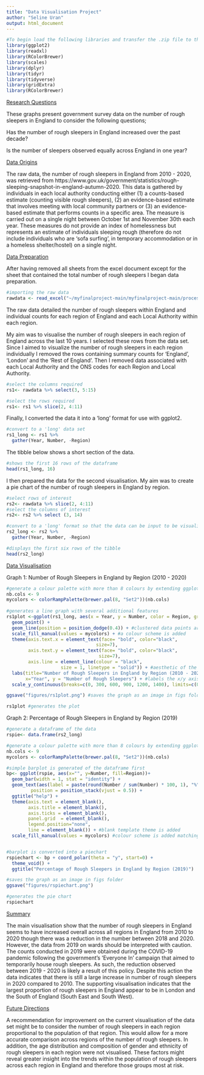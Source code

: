 ```yaml
---
title: "Data Visualisation Project"
author: "Seline Uran"
output: html_document
---
```

```r
#To begin load the following libraries and transfer the .zip file to the 'Documents' folder 
library(ggplot2)
library(readxl)
library(RColorBrewer)
library(scales)
library(dplyr)
library(tidyr)
library(tidyverse)
library(gridExtra)
library(RColorBrewer)
```

<span style="text-decoration:underline">Research Questions</span>

These graphs present government survey data on the number of rough sleepers in England to consider the following questions; 

Has the number of rough sleepers in England increased over the past decade? 

Is the number of sleepers observed equally across England in one year? 

<span style="text-decoration:underline">Data Origins</span>

The raw data, the number of rough sleepers in England from 2010 - 2020, was retrieved from https://www.gov.uk/government/statistics/rough-sleeping-snapshot-in-england-autumn-2020. This data is gathered by individuals in each local authority conducting either (1) a counts-based estimate (counting visible rough sleepers), (2) an evidence-based estimate that involves meeting with local community partners or (3) an evidence-based estimate that performs counts in a specific area. The measure is carried out on a single night between October 1st and November 30th each year. These measures do not provide an index of homelessness but represents an estimate of individuals sleeping rough (therefore do not include individuals who are 'sofa surfing', in temporary accommodation or in a homeless shelter/hostel) on a single night.

<span style="text-decoration:underline">Data Preparation</span>

After having removed all sheets from the excel document except for the sheet that contained the total number of rough sleepers I began data preparation. 

```r
#importing the raw data
rawdata <- read_excel("~/myfinalproject-main/myfinalproject-main/processed/rs_statistics.xlsx")
```

The raw data detailed the number of rough sleepers within England and individual counts for each region of England and each Local Authority within each region. 

My aim was to visualise the number of rough sleepers in each region of England across the last 10 years. I selected these rows from the data set. Since I aimed to visualize the number of rough sleepers in each region individually I removed the rows containing summary counts for 'England', 'London' and the 'Rest of England'. Then I removed data associated with each Local Authority and the ONS codes for each Region and Local Authority. 

```r
#select the columns required
rs1<- rawdata %>% select(3, 5:15)

#select the rows required
rs1<- rs1 %>% slice(2, 4:11)
```

Finally, I converted the data it into a 'long' format for use with ggplot2.

```r
#convert to a 'long' data set
rs1_long <- rs1 %>% 
  gather(Year, Number, -Region)
```

The tibble below shows a short section of the data. 

```r
#shows the first 16 rows of the dataframe
head(rs1_long, 16)
```

I then prepared the data for the second visualisation. My aim was to create a pie chart of the number of rough sleepers in England by region.  

```r
#select rows of interest
rs2<- rawdata %>% slice(2, 4:11)
#select the columns of interest
rs2<- rs2 %>% select (3, 14)

#convert to a 'long' format so that the data can be input to be visualised by ggplot
rs2_long <- rs2 %>% 
  gather(Year, Number, -Region)

#displays the first six rows of the tibble
head(rs2_long)
```

<span style="text-decoration:underline">Data Visualisation</span> 

Graph 1: Number of Rough Sleepers in England by Region (2010 - 2020)

```r
#generate a colour palette with more than 8 colours by extending ggplot palette
nb.cols <- 9
mycolors <- colorRampPalette(brewer.pal(8, "Set2"))(nb.cols) 
  
#generates a line graph with several additional features
rs1plot <-ggplot(rs1_long, aes(x = Year, y = Number, color = Region, group = Region)) +
  geom_point() +
  geom_line(position = position_dodge(0.4)) + #clustered data points are distributed
  scale_fill_manual(values = mycolors) + #a colour scheme is added
  theme(axis.text.x = element_text(face= "bold", color="black", 
                                 size=7),
        axis.text.y = element_text(face= "bold", color="black", 
                                  size=7),
        axis.line = element_line(colour = "black", 
                    size = 1, linetype = "solid")) + #aesthetic of the x/y axis
  labs(title="Number of Rough Sleepers in England by Region (2010 - 2020)",
       x="Year", y = "Number of Rough Sleepers") + #labels the x/y axis and title for plot
  scale_y_continuous(breaks=c(0, 300, 600, 900, 1200, 1400), limits=c(0, 1400)) #adjust the scale

ggsave("figures/rs1plot.png") #saves the graph as an image in figs folder
```

```r
rs1plot #generates the plot
```

Graph 2: Percentage of Rough Sleepers in England by Region (2019) 

``` r
#generate a dataframe of the data
rspie<- data.frame(rs2_long)

#generate a colour palette with more than 8 colours by extending ggplot palette
nb.cols <- 9 
mycolors <- colorRampPalette(brewer.pal(8, "Set2"))(nb.cols) 

#simple barplot is generated of the dataframe first
bp<- ggplot(rspie, aes(x="", y=Number, fill=Region))+
  geom_bar(width = 1, stat = "identity") + 
  geom_text(aes(label = paste(round(Number / sum(Number) * 100, 1), "%"), x = 1.7),
         position = position_stack(vjust = 0.5)) +
  ggtitle("help") +
  theme(axis.text = element_blank(),
        axis.title = element_blank(),
        axis.ticks = element_blank(),
        panel.grid  = element_blank(),
        legend.position="none",
        line = element_blank()) + #blank template theme is added
  scale_fill_manual(values = mycolors) #colour scheme is added matching plot above


#barplot is converted into a piechart
rspiechart <- bp + coord_polar(theta = "y", start=0) +
  theme_void() +
  ggtitle("Percentage of Rough Sleepers in England by Region (2019)")

#saves the graph as an image in figs folder
ggsave("figures/rspiechart.png")
```

```r
#generates the pie chart
rspiechart
```

<span style="text-decoration:underline">Summary</span>

The main visualisation show that the number of rough sleepers in England seems to have increased overall across all regions in England from 2010 to 2020 though there was a reduction in the number between 2018 and 2020. However, the data from 2019 on wards should be interpreted with caution. The counts conducted in 2019 were obtained during the COVID-19 pandemic following the government's 'Everyone In' campaign that aimed to temporarily house rough sleepers. As such, the reduction observed between 2019 - 2020 is likely a result of this policy. Despite this action the data indicates that there is still a large increase in number of rough sleepers in 2020 compared to 2010. The supporting visualisation indicates that the largest proportion of rough sleepers in England appear to be in London and the South of England (South East and South West). 


<span style="text-decoration:underline">Future Directions</span>

A recommendation for improvement on the current visualisation of the data set might be to consider the number of rough sleepers in each region proportional to the population of that region. This would allow for a more accurate comparison across regions of the number of rough sleepers. In addition, the age distribution and composition of gender and ethnicity of rough sleepers in each region were not visualised. These factors might reveal greater insight into the trends within the population of rough sleepers across each region in England and therefore those groups most at risk. 
